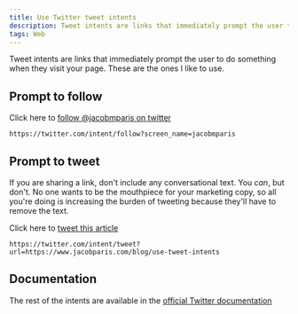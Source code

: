 ```yaml
---
title: Use Twitter tweet intents
description: Tweet intents are links that immediately prompt the user to do something.
tags: Web
---
```


Tweet intents are links that immediately prompt the user to do something when they visit your page. These are the ones I like to use.

## Prompt to follow

Click here to [follow @jacobmparis on twitter](https://twitter.com/intent/follow?screen_name=jacobmparis)

```labeled
https://twitter.com/intent/follow?screen_name=jacobmparis
```

## Prompt to tweet

If you are sharing a link, don't include any conversational text. You _can_, but don't. No one wants to be the mouthpiece for your marketing copy, so all you're doing is increasing the burden of tweeting because they'll have to remove the text.

Click here to [tweet this article](https://twitter.com/intent/tweet?url=https://www.jacobparis.com/blog/use-tweet-intents)

```labeled
https://twitter.com/intent/tweet?url=https://www.jacobparis.com/blog/use-tweet-intents
```

## Documentation

The rest of the intents are available in the [official Twitter documentation](https://developer.twitter.com/en/docs/twitter-for-websites/tweet-button/guides/web-intent)
